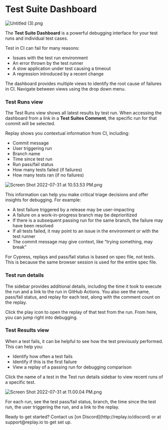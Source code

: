 
# Test Suite Dashboard

![Untitled (3).png](/media/test-suites/features/test-suite-dashboard/Untitled_(3).png)

The **Test Suite Dashboard** is a powerful debugging interface for your test runs and individual test cases. 

Test in CI can fail for many reasons:

- Issues with the test run environment
- An error thrown by the test runner
- A slow application under test causing a timeout
- A regression introduced by a recent change

The dashboard provides multiple views to identify the root cause of failures in CI. Navigate between views using the drop down menu.

### Test Runs view

The Test Runs view shows all latest results by test run. When accessing the dashboard from a link in a **Test Suites Comment**, the specific run for that commit will be selected.

Replay shows you contextual information from CI, including:

- Commit message
- User triggering run
- Branch name
- Time since test run
- Run pass/fail status
- How many tests failed (if failures)
- How many tests ran (if no failures)

![Screen Shot 2022-07-31 at 10.53.53 PM.png](/media/test-suites/features/test-suite-dashboard/Screen_Shot_2022-07-31_at_10.53.53_PM.png)

This information can help you make critical triage decisions and offer insights for debugging. For example:

- A test failure triggered by a release may be user-impacting
- A failure on a work-in-progress branch may be deprioritized
- If there is a subsequent passing run for the same branch, the failure may have been resolved
- If all tests failed, it may point to an issue in the environment or with the test runner
- The commit message may give context, like “trying something, may break”

<Callout type="info" emoji="👉">
For Cypress, replays and pass/fail status is based on spec file, not tests. This is because the same browser session is used for the entire spec file.
</Callout>

### Test run details

The sidebar provides additional details, including the time it took to execute the run and a link to the run in GitHub Actions. You also see the name, pass/fail status, and replay for each test, along with the comment count on the replay.

Click the play icon to open the replay of that test from the run. From here, you can jump right into debugging.

### Test Results view

When a test fails, it can be helpful to see how the test previously performed. This can help you:

- Identify how often a test fails
- Identify if this is the first failure
- View a replay of a passing run for debugging comparison

Click the name of a test in the Test run details sidebar to view recent runs of a specific test.

![Screen Shot 2022-07-31 at 11.00.04 PM.png](/media/test-suites/features/test-suite-dashboard/Screen_Shot_2022-07-31_at_11.00.04_PM.png)

For each run, see the test pass/fail status, branch, the time since the test run, the user triggering the run, and a link to the replay.

<Callout type="info" emoji="👉">
Ready to get started? Contact us [on Discord](http://replay.io/discord) or at support@replay.io to get set up.
</Callout>